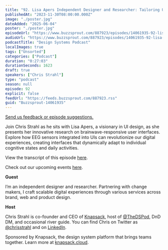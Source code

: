 ```yaml
---
title: "92. Lisa Apers Independent Designer and Researcher: Tailoring UIs with brainwaves for personalized user experiences"
publishedAt: "2023-11-30T08:00:00.000Z"
image: "./poster.jpg"
dateAdded: "2025-06-04"
poster: "./poster.jpg"
episodeUrl: "https://www.buzzsprout.com/887923/episodes/14061935-92-lisa-apers-independent-designer-and-researcher-tailoring-uis-with-brainwaves-for-personalized-user-experiences.mp3"
audioUrl: "https://www.buzzsprout.com/887923/episodes/14061935-92-lisa-apers-independent-designer-and-researcher-tailoring-uis-with-brainwaves-for-personalized-user-experiences.mp3"
podcastTitle: "Design Systems Podcast"
localImages: true
tags: ["Unsorted"]
categories: ["Podcast"]
duration: "0:27:03"
durationSeconds: 1623
draft: true
speakers: ["Chris Strahl"]
type: "podcast"
season: null
episode: 92
explicit: false
feedUrl: "https://feeds.buzzsprout.com/887923.rss"
guid: "Buzzsprout-14061935"
---
```

[Send us feedback or episode suggestions.](https://www.buzzsprout.com/twilio/text_messages/887923/open_sms)

Join Chris Strahl as he sits with Lisa Apers, a visionary in UI design, as she presents her innovative research on brainwave-responsive user interfaces. Explore how EEG sensors integrated into UIs can revolutionize our digital experiences, creating interfaces that dynamically adapt to individual cognitive states and daily activities. 

View the transcript of this episode [here](https://docs.google.com/document/d/1Hcoap1WT9pUjA4O7fhsqTW7fduKRhdt9/edit).  

Check out our upcoming events [here](https://www.knapsack.cloud/events).  

**Guest**

I’m an independent designer and researcher. Partnering with change makers, I craft scalable digital experiences through various services across brand, web and product design.

**Host**

Chris Strahl is co-founder and CEO of [Knapsack](https://www.knapsack.cloud/), host of [@TheDSPod](https://twitter.com/thedspod), DnD DM, and occasional river guide. You can find Chris on Twitter as [@chrisstrahl](https://twitter.com/chrisstrahl) and on [LinkedIn](https://www.linkedin.com/in/chrisstrahl/).

Sponsored by Knapsack, the design system platform that brings teams together. Learn more at [knapsack.cloud](https://www.knapsack.cloud/?utm_source=podcast).
